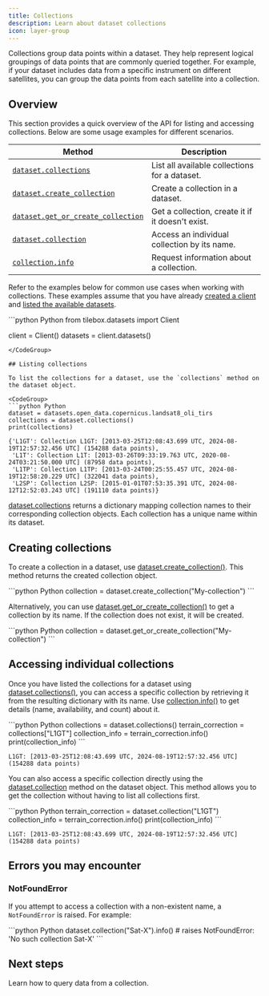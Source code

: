 ```yaml
---
title: Collections
description: Learn about dataset collections
icon: layer-group
---
```


Collections group data points within a dataset. They help represent logical groupings of data points that are commonly queried together. For example, if your dataset includes data from a specific instrument on different satellites, you can group the data points from each satellite into a collection.

## Overview

This section provides a quick overview of the API for listing and accessing collections. Below are some usage examples for different scenarios.

| Method                                                               | Description                                          |
| -------------------------------------------------------------------- | ---------------------------------------------------- |
| [`dataset.collections`](/api-reference/tilebox.datasets/Dataset.collections) |  List all available collections for a dataset.                 |
| [`dataset.create_collection`](/api-reference/tilebox.datasets/Dataset.create_collection) | Create a collection in a dataset.   |
| [`dataset.get_or_create_collection`](/api-reference/tilebox.datasets/Dataset.get_or_create_collection) | Get a collection, create it if it doesn't exist. |
| [`dataset.collection`](/api-reference/tilebox.datasets/Dataset.collection) | Access an individual collection by its name.     |
| [`collection.info`](/api-reference/tilebox.datasets/Collection.info) | Request information about a collection.          |

Refer to the examples below for common use cases when working with collections. These examples assume that you have already [created a client](/datasets/introduction#creating-a-datasets-client) and [listed the available datasets](/api-reference/tilebox.datasets/Client.datasets).

<CodeGroup>
```python Python
from tilebox.datasets import Client

client = Client()
datasets = client.datasets()
```
</CodeGroup>

## Listing collections

To list the collections for a dataset, use the `collections` method on the dataset object.

<CodeGroup>
```python Python
dataset = datasets.open_data.copernicus.landsat8_oli_tirs
collections = dataset.collections()
print(collections)
```
</CodeGroup>

```plaintext Output
{'L1GT': Collection L1GT: [2013-03-25T12:08:43.699 UTC, 2024-08-19T12:57:32.456 UTC] (154288 data points),
 'L1T': Collection L1T: [2013-03-26T09:33:19.763 UTC, 2020-08-24T03:21:50.000 UTC] (87958 data points),
 'L1TP': Collection L1TP: [2013-03-24T00:25:55.457 UTC, 2024-08-19T12:58:20.229 UTC] (322041 data points),
 'L2SP': Collection L2SP: [2015-01-01T07:53:35.391 UTC, 2024-08-12T12:52:03.243 UTC] (191110 data points)}
```

[dataset.collections](/api-reference/tilebox.datasets/Dataset.collections) returns a dictionary mapping collection names to their corresponding collection objects. Each collection has a unique name within its dataset.

## Creating collections

To create a collection in a dataset, use [dataset.create_collection()](/api-reference/tilebox.datasets/Dataset.create_collection). This method returns the created collection object.

<CodeGroup>
```python Python
collection = dataset.create_collection("My-collection")
```
</CodeGroup>

Alternatively, you can use [dataset.get_or_create_collection()](/api-reference/tilebox.datasets/Dataset.get_or_create_collection) to get a collection by its name. If the collection does not exist, it will be created.

<CodeGroup>
```python Python
collection = dataset.get_or_create_collection("My-collection")
```
</CodeGroup>

## Accessing individual collections

Once you have listed the collections for a dataset using [dataset.collections()](/api-reference/tilebox.datasets/Dataset.collections), you can access a specific collection by retrieving it from the resulting dictionary with its name. Use [collection.info()](/api-reference/tilebox.datasets/Collection.info) to get details (name, availability, and count) about it.

<CodeGroup>  
```python Python
collections = dataset.collections()
terrain_correction = collections["L1GT"]
collection_info = terrain_correction.info()
print(collection_info)
```
</CodeGroup>

```plaintext Output
L1GT: [2013-03-25T12:08:43.699 UTC, 2024-08-19T12:57:32.456 UTC] (154288 data points)
```

You can also access a specific collection directly using the [dataset.collection](/api-reference/tilebox.datasets/Dataset.collection) method on the dataset object. This method allows you to get the collection without having to list all collections first.

<CodeGroup>
```python Python
terrain_correction = dataset.collection("L1GT")
collection_info = terrain_correction.info()
print(collection_info)
```
</CodeGroup>

```plaintext Output
L1GT: [2013-03-25T12:08:43.699 UTC, 2024-08-19T12:57:32.456 UTC] (154288 data points)
```

## Errors you may encounter

### NotFoundError

If you attempt to access a collection with a non-existent name, a `NotFoundError` is raised. For example:

<CodeGroup>
```python Python
dataset.collection("Sat-X").info() # raises NotFoundError: 'No such collection Sat-X'
```
</CodeGroup>

## Next steps

<CardGroup cols={2}>
  <Card title="Query Data" icon="server" href="/datasets/query" horizontal>
    Learn how to query data from a collection.
  </Card>
</CardGroup>
